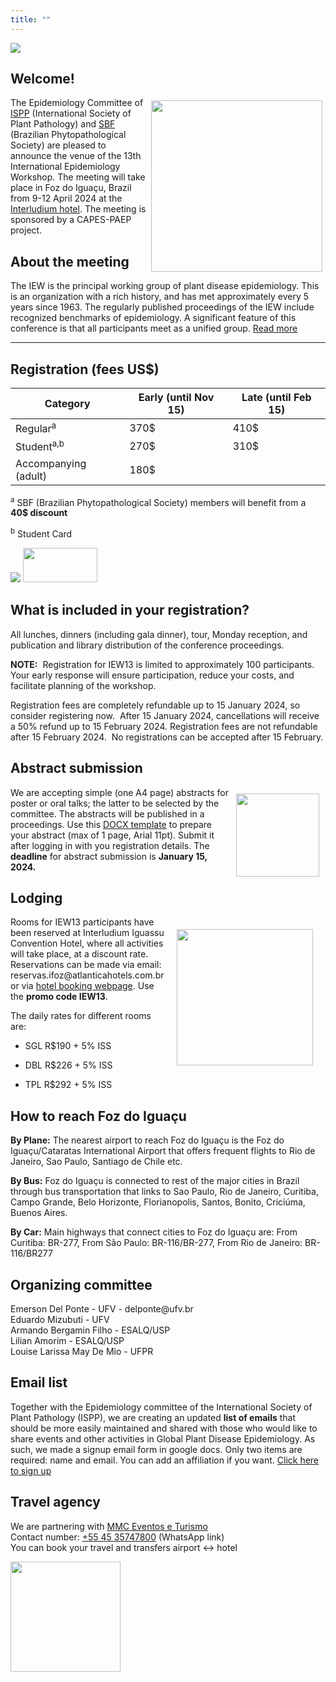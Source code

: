 ```yaml
---
title: ""
---
```


![](figs/iew13f.png)

## Welcome!

![](figs/logos_apoio.png){style="margin:5px; float: right" width="274"}

The Epidemiology Committee of [ISPP](https://www.isppweb.org/) (International Society of Plant Pathology) and [SBF](http://www.sbfitopatologia.org.br) (Brazilian Phytopathological Society) are pleased to announce the venue of the 13th International Epidemiology Workshop. The meeting will take place in Foz do Iguaçu, Brazil from 9-12 April 2024 at the [Interludium hotel](https://interludiumhotel.com/). The meeting is sponsored by a CAPES-PAEP project.

## About the meeting

The IEW is the principal working group of plant disease epidemiology. This is an organization with a rich history, and has met approximately every 5 years since 1963. The regularly published proceedings of the IEW include recognized benchmarks of epidemiology. A significant feature of this conference is that all participants meet as a unified group. [Read more](about.html)

------------------------------------------------------------------------

## Registration (fees US\$)

| Category             | Early (until Nov 15) | Late (until Feb 15) |
|----------------------|----------------------|---------------------|
| Regular^a^           | 370\$                | 410\$               |
| Student^a,b^         | 270\$                | 310\$               |
| Accompanying (adult) | 180\$                |                     |

^a^ SBF (Brazilian Phytopathological Society) members will benefit from a **40\$ discount**

^b^ Student Card

[![](figs/register.png)](https://e3sys.com.br/iew13/) [![](figs/login.png){width="119" height="55"}](https://e3sys.com.br/iew13/access)

## What is included in your registration?

All lunches, dinners (including gala dinner), tour, Monday reception, and publication and library distribution of the conference proceedings.

**NOTE:**  Registration for IEW13 is limited to approximately 100 participants. Your early response will ensure participation, reduce your costs, and facilitate planning of the workshop.

Registration fees are completely refundable up to 15 January 2024, so consider registering now.  After 15 January 2024, cancellations will receive a 50% refund up to 15 February 2024. Registration fees are not refundable after 15 February 2024.  No registrations can be accepted after 15 February.

## Abstract submission

[![](figs/abstract.png){style="float: right; margin: 10px" width="133"}](https://e3sys.com.br/iew13/access)We are accepting simple (one A4 page) abstracts for poster or oral talks; the latter to be selected by the committee. The abstracts will be published in a proceedings. Use this [DOCX template](sample_abstract_IEW13.docx) to prepare your abstract (max of 1 page, Arial 11pt). Submit it after logging in with you registration details. The **deadline** for abstract submission is **January 15, 2024.**

## Lodging

![](figs/interludium.jpg){style="float: right; margin: 20px" width="218"}Rooms for IEW13 participants have been reserved at Interludium Iguassu Convention Hotel, where all activities will take place, at a discount rate. Reservations can be made via email: reservas.ifoz\@atlanticahotels.com.br or via [hotel booking webpage](https://atlantica.letsbook.com.br/reserva/busca?_ga=2.20310139.272677194.1698155632-386514168.1696963258&_rt=271101696963258624-799801698155632157-1698155634563&_gl=1*16rtg77*_gcl_au*MTM5MDk5MjQyMi4xNjk2OTYzMjU4*_ga*Mzg2NTE0MTY4LjE2OTY5NjMyNTg.*_ga_3Y7XCB2H9D*MTY5ODE1NTYzMi4yLjAuMTY5ODE1NTYzMi42MC4wLjA.&&codigoHotel=200&idioma=en-US). Use the **promo code IEW13**.

The daily rates for different rooms are:

-   SGL R\$190 + 5% ISS

-   DBL R\$226 + 5% ISS

-   TPL R\$292 + 5% ISS

## How to reach Foz do Iguaçu

**By Plane:** The nearest airport to reach Foz do Iguaçu is the Foz do Iguaçu/Cataratas International Airport that offers frequent flights to Rio de Janeiro, Sao Paulo, Santiago de Chile etc.

**By Bus:** Foz do Iguaçu is connected to rest of the major cities in Brazil through bus transportation that links to Sao Paulo, Rio de Janeiro, Curitiba, Campo Grande, Belo Horizonte, Florianopolis, Santos, Bonito, Criciúma, Buenos Aires.

**By Car:** Main highways that connect cities to Foz do Iguaçu are: From Curitiba: BR-277, From São Paulo: BR-116/BR-277, From Rio de Janeiro: BR-116/BR277

## Organizing committee

Emerson Del Ponte - UFV - delponte\@ufv.br\
Eduardo Mizubuti - UFV\
Armando Bergamin Filho - ESALQ/USP\
Lilian Amorim - ESALQ/USP\
Louise Larissa May De Mio - UFPR

## Email list

Together with the Epidemiology committee of the International Society of Plant Pathology (ISPP), we are creating an updated **list of emails** that should be more easily maintained and shared with those who would like to share events and other activities in Global Plant Disease Epidemiology. As such, we made a signup email form in google docs. Only two items are required: name and email. You can add an affiliation if you want. [Click here to sign up](https://docs.google.com/forms/d/e/1FAIpQLSeXmc11403Uv4pU5V-LuBvsNa1ljVdDn3r704KdKvqAdFhuTQ/viewform)\

## Travel agency

We are partnering with [MMC Eventos e Turismo](https://eventos.mmcreceptivo.com.br/)\
Contact number: [+55 45 35747800](https://wa.link/xgmyo7) (WhatsApp link)\
You can book your travel and transfers airport \<-\> hotel

![](figs/mmc3.png){width="176"}

